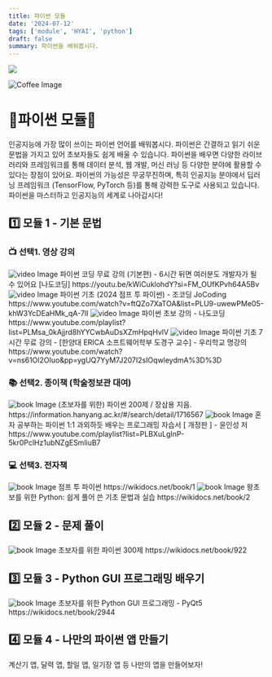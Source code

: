 ```yaml
---
title: 파이썬 모듈
date: '2024-07-12'
tags: ['module', 'HYAI', 'python']
draft: false
summary: 파이썬을 배워봅시다.
---
```


![](/static/images/2024-1/coffee.jpg)

<img src="/static/images/2024-1/coffee.jpg" className="w-1/3 h-auto" alt="Coffee Image" />


# 🐍파이썬 모듈🐍
인공지능에 가장 많이 쓰이는 파이썬 언어를 배워봅시다. 파이썬은 간결하고 읽기 쉬운 문법을 가지고 있어 초보자들도 쉽게 배울 수 있습니다. 파이썬을 배우면 다양한 라이브러리와 프레임워크를 통해 데이터 분석, 웹 개발, 머신 러닝 등 다양한 분야에 활용할 수 있다는 장점이 있어요. 파이썬의 가능성은 무궁무진하며, 특히 인공지능 분야에서 딥러닝 프레임워크 (TensorFlow, PyTorch 등)를 통해 강력한 도구로 사용되고 있습니다. 파이썬을 마스터하고 인공지능의 세계로 나아갑시다!

## 1️⃣ 모듈 1 - 기본 문법

### 📺 선택1. 영상 강의

<img src="/static/images/module/python/m1/0.jpg" className="h-1/3 w-auto" alt="video Image" />
파이썬 코딩 무료 강의 (기본편) - 6시간 뒤면 여러분도 개발자가 될 수 있어요 [나도코딩]
https://youtu.be/kWiCuklohdY?si=FM_OUfKPvh64A5Bv

<img src="/static/images/module/python/m1/1.jpg" className="h-1/3 w-auto" alt="video Image" />
파이썬 기초 (2024 점프 투 파이썬) - 조코딩 JoCoding
https://www.youtube.com/watch?v=ftQZo7XaTOA&list=PLU9-uwewPMe05-khW3YcDEaHMk_qA-7lI

<img src="/static/images/module/python/m1/2.jpg" className="h-1/3 w-auto" alt="video Image" />
파이썬 초보 강의 - 나도코딩
https://www.youtube.com/playlist?list=PLMsa_0kAjjrd8hYYCwbAuDsXZmHpqHvlV

<img src="/static/images/module/python/m1/3.jpg" className="h-1/3 w-auto" alt="video Image" />
파이썬 기초 7시간 무료 강의 - [한양대 ERICA 소프트웨어학부 도경구 교수] - 우리학교 명강의
https://www.youtube.com/watch?v=ns61Ol2OIuo&pp=ygUQ7YyM7J207I2sIOqwleydmA%3D%3D


### 📚 선택2. 종이책 (학술정보관 대여)
<img src="/static/images/module/python/m1/4.jpg" className="w-1/3 h-auto" alt="book Image" />
(초보자를 위한) 파이썬 200제 / 장삼용 지음.
https://information.hanyang.ac.kr/#/search/detail/1716567

<img src="/static/images/module/python/m1/9.jpg" className="w-1/3 h-auto" alt="book Image" />
혼자 공부하는 파이썬 1:1 과외하듯 배우는 프로그래밍 자습서 [ 개정판 ] - 윤인성 저 
https://www.youtube.com/playlist?list=PLBXuLgInP-5kr0PclHz1ubNZgESmliuB7

### 💻 선택3. 전자책

<img src="/static/images/module/python/m1/5.jpg" className="w-1/3 h-auto" alt="book Image" />
점프 투 파이썬
https://wikidocs.net/book/1

<img src="/static/images/module/python/m1/6.png" className="w-1/3 h-auto" alt="book Image" />
왕초보를 위한 Python: 쉽게 풀어 쓴 기초 문법과 실습
https://wikidocs.net/book/2


## 2️⃣ 모듈 2 - 문제 풀이

<img src="/static/images/module/python/m1/7.jpg" className="w-1/3 h-auto" alt="book Image" />
초보자를 위한 파이썬 300제
https://wikidocs.net/book/922

## 3️⃣ 모듈 3 - Python GUI 프로그래밍 배우기
<img src="/static/images/module/python/m1/8.jpg" className="w-1/3 h-auto" alt="book Image" />
초보자를 위한 Python GUI 프로그래밍 - PyQt5
https://wikidocs.net/book/2944

## 4️⃣ 모듈 4 - 나만의 파이썬 앱 만들기
계산기 앱, 달력 앱, 할일 앱, 일기장 앱 등 나만의 앱을 만들어보자!
